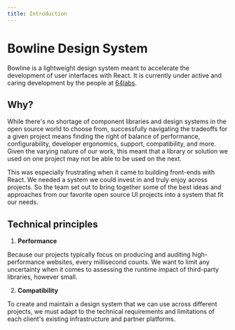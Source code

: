 ```yaml
---
title: Introduction
---
```


# Bowline Design System

Bowline is a lightweight design system meant to accelerate the development of user interfaces with React. It is currently under active and caring development by the people at [64labs](https://www.64labs.com).

## Why?

While there's no shortage of component libraries and design systems in the open source world to choose from, successfully navigating the tradeoffs for a given project means finding the right of balance of performance, configurability, developer ergonomics, support, compatibility, and more. Given the varying nature of our work, this meant that a library or solution we used on one project may not be able to be used on the next.

This was especially frustrating when it came to building front-ends with React. We needed a system we could invest in and truly enjoy across projects. So the team set out to bring together some of the best ideas and approaches from our favorite open source UI projects into a system that fit our needs.

## Technical principles

1. **Performance**

Because our projects typically focus on producing and auditing high-performance websites, every millisecond counts. We want to limit any uncertainty when it comes to assessing the runtime impact of third-party libraries, however small.

2. **Compatibility**

To create and maintain a design system that we can use across different projects, we must adapt to the technical requirements and limitations of each client's existing infrastructure and partner platforms.
